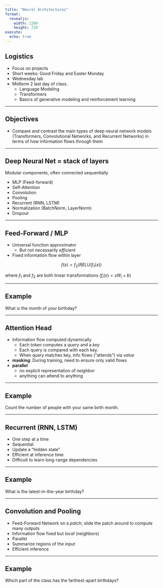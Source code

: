 ```yaml
---
title: "Neural Architectures"
format:
  revealjs:
    width: 1280
    height: 720
execute: 
  echo: true
---
```


## Logistics

- Focus on projects
- Short weeks: Good Friday and Easter Monday
- Wednesday lab
- Midterm 2 last day of class.
  - Language Modeling
  - Transformers
  - Basics of generative modeling and reinforcement learning

---

## Objectives

- Compare and contrast the main types of deep neural network models (Transformers, Convolutional Networks, and Recurrent Networks) in terms of how information flows through them

---

## Deep Neural Net = stack of layers

Modular components, often connected sequentially

- MLP (Feed-forward)
- Self-Attention
- Convolution
- Pooling
- Recurrent (RNN, LSTM)
- Normalization (BatchNorm, LayerNorm)
- Dropout


---

## Feed-Forward / MLP

- Universal function approximator
  - But not necessarily *efficient*
- Fixed information flow within layer

$$f(x) = f_2(RELU(f_1(x))$$

where $f_1$ and $f_2$ are both linear transformations ($f_i(x) = x W_i + b$)

---

## Example

What is the month of your birthday?

---

## Attention Head

- Information flow computed dynamically
   - Each token computes a *query* and a *key*
   - Each query is compared with each key.
   - When query matches key, info flows ("attends") via *value*
- **masking**: During training, need to ensure only valid flows
- **parallel**
  - no explicit representation of *neighbor*
  - anything can attend to anything

---

## Example

Count the number of people with your same birth month.

---

## Recurrent (RNN, LSTM)

- One step at a time
- Sequential
- Update a "hidden state"
- Efficient at inference time
- Difficult to learn long-range dependencies 

---

## Example

What is the latest-in-the-year birthday?

---

## Convolution and Pooling

- Feed-Forward Network on a *patch*; slide the patch around to compute many outputs
- Information flow fixed but *local* (neighbors)
- Parallel
- Summarize regions of the input
- Efficient inference

---

## Example

Which part of the class has the farthest-apart birthdays?
